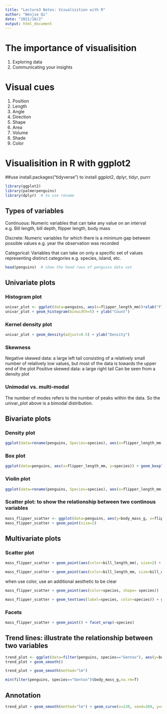 ```yaml
---
title: "Lecture3 Notes: Visualisition with R"
author: "Wenjie Qi"
date: "2021/10/2"
output: html_document
---
```




# The importance of visualisition
1.    Exploring data
2.    Communicating your insights



# Visual cues
1.    Position
2.    Length
3.    Angle
4.    Direction
5.    Shape
6.    Area
7.    Volume
8.    Shade
9.    Color



# Visualisition in R with ggplot2

##use install.packages("tidyverse") to install ggplot2, dplyr, tidyr, purrr

```r
library(ggplot2)
library(palmerpenguins)
library(dplyr)  # to use rename
```


## Types of variables

Continuous:  Numeric variables that can take any value on an interval
  e.g. Bill length, bill depth, flipper length, body mass
  
Discrete:  Numeric variables for which there is a minimum gap between possible values
  e.g. year the observation was recorded

Categorical:  Variables that can take on only a specific set of values representing distinct categories
  e.g. species, island, etc.
```r
head(penguins)  # show the head rows of penguins data set
```


## Univariate plots

### Histogram plot
```r
univar_plot <- ggplot(data=penguins, aes(x=flipper_length_mm))+xlab("Flipper length (mm)")
univar_plot + geom_histogram(binwidth=5) + ylab("Count")
```


### Kernel density plot
```r
univar_plot + geom_density(adjust=0.5) + ylab("Density")
```


###  Skewness
Negative skewed data: a large left tail consisting of a relatively small number of relatively low values, but most of the data is towards the upper end of the plot
Positive skewed data: a large right tail
Can be seen from a density plot


### Unimodal vs. multi-modal
The number of modes refers to the number of peaks within the data.
So the univar_plot above is a bimodal distribution.


## Bivariate plots

### Density plot
```r
ggplot(data=rename(penguins, Species=species), aes(x=flipper_length_mm, color=Species)) + geom_density() + theme_bw() + xlab("Flipper length (mm)") + ylab("Density")
```


### Box plot
```r
ggplot(data=penguins, aes(x=flipper_length_mm, y=species)) + geom_boxplot() + xlab("Flipper length (mm)") + ylab("Penguin species")
```


### Violin plot
```r
ggplot(data=rename(penguins, Species=species), aes(x=flipper_length_mm, y=Species, fill=Species)) + geom_violin() + theme_bw() + xlab("Flipper length (mm)")
```


### Scatter plot: to show the relationship between two continous variables
```r
mass_flipper_scatter <- ggplot(data=penguins, aes(y=body_mass_g, x=flipper_length_mm)) + xlab("Flipper length (mm)") + ylab("Body mass (g)")
mass_flipper_scatter + geom_point(size=2)
```



## Multivariate plots

### Scatter plot
```r
mass_flipper_scatter + geom_point(aes(color=bill_length_mm), size=2) + scale_color_gradient(low="blue", high="red") + guides(color=guide_legend("Bill length (mm)"))
```


```r
mass_flipper_scatter + geom_point(aes(color=bill_length_mm, size=bill_depth_mm)) + scale_color_gradient(low="blue", high="red") + guides(color=guide_legend("Bill length (mm)"), size=guide_legend("Bill depth (mm)"))
```


when use color, use an additional aesthetic to be clear
```r
mass_flipper_scatter + geom_point(aes(color=species, shape= species))
```


```r
mass_flipper_scatter + geom_text(aes(label=species, color=species)) + guides(color=guide_legend("Species"))
```

### Facets
```r
mass_flipper_scatter + geom_point() + facet_wrap(~species)
```



## Trend lines: illustrate the relationship between two variables
```r
trend_plot <- ggplot(data=filter(penguins, species=="Gentoo"), aes(y=body_mass_g, x=flipper_length_mm)) + xlab("Flipper length (mm)") + ylab("Body mass (g)") + geom_point()
trend_plot + geom_smooth()
```


```r
trend_plot + geom_smooth(method="lm")
```


```r
min(filter(penguins, species=="Gentoo")$body_mass_g,na.rm=T)
```



## Annotation
```r
trend_plot + geom_smooth(method="lm") + geom_curve(x=220, xend=209, y=4250, yend=3975, arrow=arrow(length=unit(0.5, "cm")), curvature=0.2) + geom_text(x=225, y=4250, label="The lightest Gentoo \n penguin wighs 39.5kg")
```

